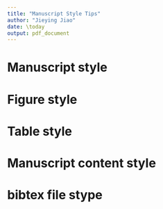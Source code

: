 ```yaml
---
title: "Manuscript Style Tips"
author: "Jieying Jiao"
date: \today
output: pdf_document
---
```


# Manuscript style
\begin{enumerate}
\item Always spell check.
\item When revising the paper, answer how the comments are addressed, in blue.
      When the comments are solved, just delete that comments.
\item No space before a paragraph. Use two blank lines to seperate paragraphs and
      no space in blank line.
\item Make line width below 80.
\item Do not start a scentence with symbol.
\item No comma and long words in inline math mode.
\item Put a space before every left parenthesis.
\item Explain each symbols after equations/formulas starting with ```where'' so
      that readers fully understand them. Explanations for one equation/formula
      should put in one single scentence. Never end a scentence with undefined
      symbol. No blank line so that no new paragraph is started before or
      after math mode (Don't put formula alone as a paragraph).
\item Put captions for tables on top while captions for figures on bottom.
\item Use ``Table'', ``Figure'', ``Equation'' when cite them. Make first letter be
      capital and do not use abbrevation.
\item Use past tense to describe the data generation in simulation studies.
\item Figures/tables and other floaters are always positioned with ``tbp''.
      Never use ``h'' in floating table/figure.
\item Label equations, tables and figures which will be referenced and label
      them use informative name. Don't label those which won't be referenced.
\item Label and cite each each section if needed. Never use the number to
      represent a section, like ``Section two is about ...''
\item No space in object or identifier (file/project/variable/label) names.
\item Don't repeat title words in keywrods.
\item Use ``citep'' when cite paper with parentheses.
\item In math mode, use different sized parentheses for better view.
\item Define the distribution instead of distribution name only. Like G(a, b),
      don't only define that G is shorthand of Gamma.
\item In math formulas, don't use ``$\times$'' for multiplying unless in a new line.
\item Put enough space in math formulas for better view in source.
\item No inline ``frac''.
\item Use a consistent labeling system, like sec, fig, tab, eq, alg, etc.
\item Do not define unnecessary symbol. Use reasonable and simple symbol, eg,
      don't use $a_1$ if you don't have an $a_2$, just $a$ is enough.
\item Use ``$\backslash$dd'' for differentiation operator. Define new command:
      $\backslash$newcommand\{$\backslash$dd\}\{$\backslash$mathrm\{d\}\}.
\item Cite paper instead of book for appropriate credit.
\item Close the sentence with a period, even in an equation.
\item Never start a sentence with ``And''.
\item Avoid a number starting a new line. Use tilde in tex source file to connect
      text and number.
\item Cite equations through ``eqref'' not ``ref''.
\item Never use abbreviation, like ``don't''.
\item Delete extra empty rows.
\item Don't use bullet points in a paper. Put them in a nice paragraph.
\item No brackets in citing sections/tables/figures.
\item Don't break lines in inline math mode.
\item Use vector form if possible instead of summation.
\item When cite a formula/equation, don't use word ``Formula'' or ``Equation'',
      just directly cite it using ``eqref''.
\item Use a different font for code.
\item Learn how to use ``and'' when listing. Don't use ``$\$a, b\$$'', use
      ``$\$a\$$ and $\$b\$$'' (no comma in inline math mode).
\item Use uppercase letter for random variable.
\item Any equation needs to be part of a sentence. Punctuation are needed.
\item Break long inline math expressions into multiple pieces.
\end{enumerate}


# Figure style
\begin{enumerate}
\item Use pdf or eps for figure file. Don't use png file since it's not vector
      graphics and will lose resolution when resize.
\item For plots with different lines, use different line pattern to distinguish
      them, not only color, so that readers can tell the difference when print
      them out. Same for different dots on plots.
\item Don't use red and green for different in plots. Some people are
      red-green blind.
\item Keep figure aspect ratio correct if the figure has realistic meaning.
      Like a basketball half court should be 50/47.
\item Remove extra margin in plot.
\item When change plot size in latex, keep the ratio fixed.
\item For plot files in tex, name the files informatively.
\item Do not put the figures in an upper level directory. Should be in the
      same directory or a subdirectory.
\end{enumerate}


# Table style
\begin{enumerate}
\item Do not change font size for tables. Change table layout to fit instead
      of resizing it. Try to avoid sideways table.
\item Use booktabs effectively. Never use ``hline'' in table. Use ``toprule'',
      ``midrule'', ``bottomrule''.
\item When display estimatng results, put variable names in a table, instead of
      their coefficients.
\item Protect negative sign in the table.
\item Right adjust the numbers in tables.
\end{enumerate}

# Manuscript content style
\begin{enumerate}
\item In general, open the abstract with a background of the research problem.
\item One sentence about the findings from the real data analysis in abstract.
\item When introduce the model or method you use, directly start from the data
      and then introduce the model, method. Don't write like a review paper.
\item When discussing results, set up a few bullet points on what you see in the
      results. Then say them in a nice flow.
\item Show simulation settings in detail and clearly so that readers can
      reproduce your results. Always justify your simulation settings.
\item Put technical details in Appendix.
\item Use pricise expression. If you can present clearly use less words, then
      don't use more in order to make it longer.
\end{enumerate}

# bibtex file stype
\begin{enumerate}
\item Delete repeated entry.
\item Capitalize first letter of every words in title, except articles,
      prepositions, or coordinating conjunctions like "a", "in", "and".
\item Always check the bibtex information downloaded from website. There might
      be wrong or incomplete information.
\item Use informative label for each entry: "Lastname + First word in title + year".
\item For books, use title style.
\item Protect capital letters using ``$\{\}$''.
\end{enumerate}
